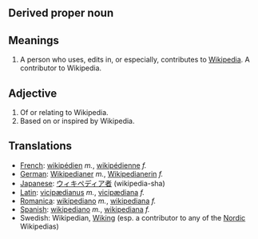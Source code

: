 == Derived proper noun ==

== Meanings ==

# A person who uses, edits in, or especially, contributes to [[Wikipedia]].  A contributor to Wikipedia.

== Adjective ==

#Of or relating to Wikipedia.
#Based on or inspired by Wikipedia.

== Translations ==
*[[French]]: [[wikipédien]] ''m.'', [[wikipédienne]] ''f.''
*[[German]]: [[Wikipedianer]] ''m.'', [[Wikipedianerin]] ''f.''
*[[Japanese]]: [[ウィキペディア者]] (wikipedia-sha)
*[[Latin]]: [[vicipædianus]] ''m.'', [[vicipædiana]] ''f.''
*[[Romanica]]: [[wikipediano]] ''m.'', [[wikipediana]] ''f.''
*[[Spanish]]: [[wikipediano]] ''m.'', [[wikipediana]] ''f.''
*Swedish: Wikipedian, [[Wiking]] (esp. a contributor to any of the [[Nordic]] Wikipedias)